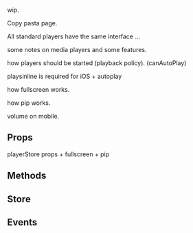 
<Meta title="API/Player" />

wip.

Copy pasta page.

All standard players have the same interface ...

some notes on media players and some features.

how players should be started (playback policy). (canAutoPlay)

playsinline is required for iOS + autoplay

how fullscreen works.

how pip works.

volume on mobile.

## Props

playerStore props + fullscreen + pip

## Methods

## Store

## Events